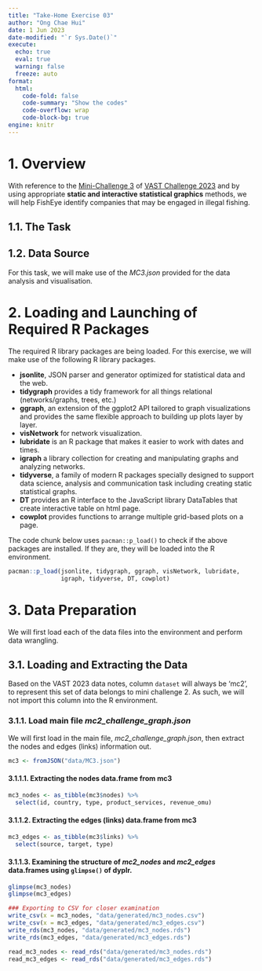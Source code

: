 ```yaml
---
title: "Take-Home Exercise 03"
author: "Ong Chae Hui"
date: 1 Jun 2023
date-modified: "`r Sys.Date()`"
execute:
  echo: true
  eval: true
  warning: false
  freeze: auto  
format: 
  html:
    code-fold: false
    code-summary: "Show the codes"
    code-overflow: wrap
    code-block-bg: true
engine: knitr
---
```


# 1. Overview

With reference to the [Mini-Challenge 3](#0) of [VAST Challenge 2023](#0) and by using appropriate **static and interactive statistical graphics** methods, we will help FishEye identify companies that may be engaged in illegal fishing.

## 1.1. The Task

## 1.2. Data Source

For this task, we will make use of the *MC3.json* provided for the data analysis and visualisation.

# 2. Loading and Launching of Required R Packages

The required R library packages are being loaded. For this exercise, we will make use of the following R library packages.

-   **jsonlite**, JSON parser and generator optimized for statistical data and the web.
-   **tidygraph** provides a tidy framework for all things relational (networks/graphs, trees, etc.)
-   **ggraph**, an extension of the ggplot2 API tailored to graph visualizations and provides the same flexible approach to building up plots layer by layer.
-   **visNetwork** for network visualization.
-   **lubridate** is an R package that makes it easier to work with dates and times.
-   **igraph** a library collection for creating and manipulating graphs and analyzing networks.
-   **tidyverse**, a family of modern R packages specially designed to support data science, analysis and communication task including creating static statistical graphs.
-   **DT** provides an R interface to the JavaScript library DataTables that create interactive table on html page.
-   **cowplot** provides functions to arrange multiple grid-based plots on a page.

The code chunk below uses `pacman::p_load()` to check if the above packages are installed. If they are, they will be loaded into the R environment.

```r
pacman::p_load(jsonlite, tidygraph, ggraph, visNetwork, lubridate,
               igraph, tidyverse, DT, cowplot)
```

# 3. Data Preparation

We will first load each of the data files into the environment and perform data wrangling.

## 3.1. Loading and Extracting the Data

Based on the VAST 2023 data notes, column `dataset` will always be 'mc2', to represent this set of data belongs to mini challenge 2. As such, we will not import this column into the R environment.

### 3.1.1. Load main file *mc2_challenge_graph.json*

We will first load in the main file, *mc2_challenge_graph.json*, then extract the nodes and edges (links) information out.

```r
mc3 <- fromJSON("data/MC3.json")
```

#### 3.1.1.1. Extracting the nodes data.frame from mc3

```r
mc3_nodes <- as_tibble(mc3$nodes) %>%
  select(id, country, type, product_services, revenue_omu)
```

#### 3.1.1.2. Extracting the edges (links) data.frame from mc3

```r
mc3_edges <- as_tibble(mc3$links) %>%
  select(source, target, type)
```

#### 3.1.1.3. Examining the structure of *mc2_nodes* and *mc2_edges* data.frames using `glimpse()` of **dyplr**.

```r
glimpse(mc3_nodes)
glimpse(mc3_edges)
```

```r
### Exporting to CSV for closer examination
write_csv(x = mc3_nodes, "data/generated/mc3_nodes.csv")
write_csv(x = mc3_edges, "data/generated/mc3_edges.csv")
write_rds(mc3_nodes, "data/generated/mc3_nodes.rds")
write_rds(mc3_edges, "data/generated/mc3_edges.rds")
```

```r
read_mc3_nodes <- read_rds("data/generated/mc3_nodes.rds")
read_mc3_edges <- read_rds("data/generated/mc3_edges.rds")

```
